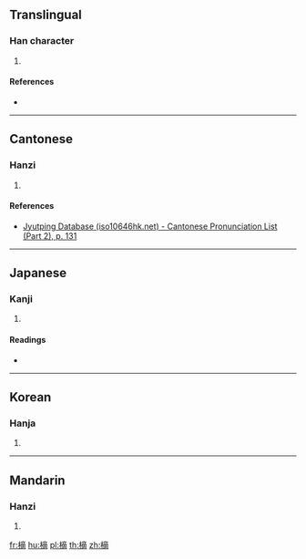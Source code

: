 {{character info/new}}
==Translingual==

===Han character===
{{Han char|rn=75|rad=木|as=11|sn=15|four=40927|canj=DYCB|ids=⿰木啇}}

# {{defn|Han|sort=木11}}

====References====
* {{Han ref|kx=0548.170|dkj=15396|dj=0936.030|hdz=21284.040|uh=6A00|ud=27136|bh=E5CA|bd=58826}}

----

==Cantonese==

===Hanzi===
{{yue-hanzi|jyut=[[dik1]]|y=dik1}}

# {{defn|lang=yue|sort=木11}}

====References====
*[http://www.iso10646hk.net/jp/document/download.jsp Jyutping Database (iso10646hk.net) - Cantonese Pronunciation List (Part 2), p. 131]

----

==Japanese==

===Kanji===
{{ja-kanji|grade=|rs=木11}}

# {{defn|lang=ja|sort=木11}}

====Readings====
* {{ja-readings|on=[[てき]] (teki), [[ちゃく]] (chaku), [[たく]] (taku)|kun=[[のき]] (noki)}}

----

==Korean==

===Hanja===
{{ko-hanja|hangeul=적|eumhun=|rv=jeok|mr=chŏk|y=cek}}

# {{defn|lang=ko|sort=木11}}

----

==Mandarin==

===Hanzi===
{{cmn-hanzi|pin=[[dī]] ([[di1]]), [[dì]] ([[di4]])|wg=ti<sup>1</sup>, ti<sup>4</sup>}}

# {{defn|lang=cmn|sort=木11}}

[[fr:樀]]
[[hu:樀]]
[[pl:樀]]
[[th:樀]]
[[zh:樀]]